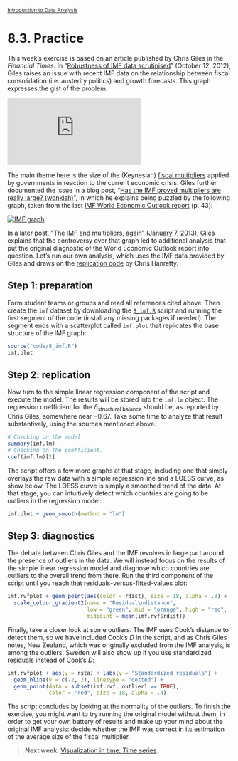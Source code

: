 <style>@import url(style.css);</style>
<small>[Introduction to Data Analysis](index.html)</small>

# 8.3. Practice

This week's exercise is based on an article published by Chris Giles in the *Financial Times*. In "[Robustness of IMF data scrutinised][ft1]" (October 12, 2012), Giles raises an issue with recent IMF data on the relationship between fiscal consolidation (i.e. austerity politics) and growth forecasts. This graph expresses the gist of the problem:

[![FT graph](http://im.ft-static.com/content/images/42f72894-14b6-11e2-8cf2-00144feabdc0.img)][ft1]

The main theme here is the size of the (Keynesian) [fiscal multipliers][ft4] applied by governments in reaction to the current economic crisis. Giles further documented the issue in a blog post, "[Has the IMF proved multipliers are really large? (wonkish)][ft2]", in which he explains being puzzled by the following graph, taken from the last [IMF World Economic Outlook report][weo] (p. 43):

[![IMF graph](http://blogs.r.ftdata.co.uk/money-supply/files/2012/10/12-october-2012-IMF-multipliers-590x405.jpg)][ft2]

In a later post, "[The IMF and multipliers, again][ft3]" (January 7, 2013), Giles explains that the controversy over that graph led to additional analysis that put the original diagnostic of the World Economic Outlook report into question. Let's run our own analysis, which uses the IMF data provided by Giles and draws on the [replication code](https://gist.github.com/chrishanretty/3885712) by Chris Hanretty.

[ft1]: http://www.ft.com/intl/cms/s/0/85a0c6c2-1476-11e2-8cf2-00144feabdc0.html
[ft2]: http://blogs.ft.com/money-supply/2012/10/12/has-the-imf-proved-multipliers-are-really-large-wonkish/
[ft3]: http://blogs.ft.com/money-supply/2013/01/07/the-imf-and-multipliers-again/
[ft4]: http://ftalphaville.ft.com/2012/10/09/1199151/its-austerity-multiplier-failure/
[ch]: http://chrishanretty.co.uk/blog/
[weo]: http://www.imf.org/external/pubs/ft/weo/2012/02/pdf/text.pdf

## Step 1: preparation

Form student teams or groups and read all references cited above. Then create the `imf` dataset by downloading the [`8_imf.R`](8_imf.R) script and running the first segment of the code (install any missing packages if needed). The segment ends with a scatterplot called `imf.plot` that replicates the base structure of the IMF graph:

```r
source("code/8_imf.R")
imf.plot
```

## Step 2: replication

Now turn to the simple linear regression component of the script and execute the model. The results will be stored into the `imf.lm` object. The regression coefficient for the $\delta_{\text{structural balance}}$ should be, as reported by Chris Giles, somewhere near $-0.67$. Take some time to analyze that result substantively, using the sources mentioned above.

```r
# Checking on the model.
summary(imf.lm)
# Checking on the coefficient.
coef(imf.lm)[2]
```

The script offers a few more graphs at that stage, including one that simply overlays the raw data with a simple regression line and a LOESS curve, as show below. The LOESS curve is simply a smoothed trend of the data. At that stage, you can intuitively detect which countries are going to be outliers in the regression model:

```r
imf.plot + geom_smooth(method = "lm")
```

## Step 3: diagnostics

The debate between Chris Giles and the IMF revolves in large part around the presence of outliers in the data. We will instead focus on the results of the simple linear regression model and diagnose which countries are outliers to the overall trend from there. Run the third component of the script until you reach that residuals-versus-fitted-values plot:

```r
imf.rvfplot + geom_point(aes(color = rdist), size = 18, alpha = .3) + 
  scale_colour_gradient2(name = "Residual\ndistance", 
                         low = "green", mid = "orange", high = "red",
                         midpoint = mean(imf.rvf$rdist))
```

Finally, take a closer look at some outliers. The IMF uses Cook's distance to detect them, so we have included Cook's $D$ in the script, and as Chris Giles notes, New Zealand, which was originally excluded from the IMF analysis, is among the outliers. Sweden will also show up if you use standardized residuals instead of Cook's $D$:

```r
imf.rvfplot + aes(y = rsta) + labs(y = "Standardized residuals") +
  geom_hline(y = c(-2, 2), linetype = "dotted") + 
  geom_point(data = subset(imf.rvf, outlier1 == TRUE), 
             color = "red", size = 18, alpha = .4)
```

The script concludes by looking at the normality of the outliers. To finish the exercise, you might want to try running the original model without them, in order to get your own battery of results and make up your mind about the original IMF analysis: decide whether the IMF was correct in its estimation of the average size of the fiscal multiplier.

> __Next week__: [Visualization in time: Time series](090_ts.html).
